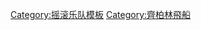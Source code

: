 <noinclude>{{NoteTA
| G1=Show
| G2=Music
| 1 = zh-cn:齐柏林飞艇; zh-hk:齊柏林飛船; zh-tw:齊柏林飛船;
}}
</noinclude>
{{Navbox musical artist
| name = Led zeppelin
| title = [[齐柏林飞船_(乐团)|齐柏林飞艇]]
| state = {{{state|autocollapse}}}
| background = group_or_band
| above = 
* '''[[吉米·佩奇]]'''（吉他手）
* '''[[罗伯特·普兰特]]'''（主唱）
* '''[[約翰·保羅·瓊斯 (音樂家)|約翰·保羅·瓊斯]]'''（贝斯手）
* '''[[约翰·博纳姆]]'''（鼓手）
| bodyclass = hlist

| group1 = 录音室专辑（9）
| list1 =
* ''{{lang|en|[[Led Zeppelin (专辑)|Led Zeppelin]]}}''
* ''{{lang|en|[[Led Zeppelin II]]}}''
* ''{{lang|en|[[Led Zeppelin III]]}}''
* [[Led Zeppelin IV|未命名的第四张专辑]]
* ''{{lang|en|[[Houses of the Holy]]}}''
* ''{{lang|en|[[Physical Graffiti]]}}''
* ''{{lang|en|[[Presence]]}}''
* ''{{lang|en|[[In Through the Out Door]]}}''
* ''{{lang|en|[[Coda (专辑)|Coda]]}}''

| group2 = 歌曲
| list2 = 
* ''{{lang|en|[[Whole Lotta Love]]}}''
* ''{{lang|en|[[Immigrant Song]]}}''
* ''{{lang|en|[[Black Dog]]}}''
* ''{{lang|en|[[通往天堂的阶梯|Stairway to Heaven]]}}''

| group3 = 相关
| list3 = 
* [[彼得·格兰特]]
* [[雏鸟乐队]]

}}<noinclude>
{{collapsible option}}
[[Category:摇滚乐队模板]]
[[Category:齊柏林飛船]]